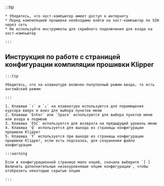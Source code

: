 :::tip

    * Убедитесь, что хост-компьютер имеет доступ к интернету
    * Перед компиляцией прошивки необходимо войти на хост-компьютер по SSH через сеть
    * Не используйте инструменты для серийного подключения для входа на хост-компьютер

    :::

## Инструкция по работе с страницей конфигурации компиляции прошивки Klipper

    :::tip

    Убедитесь, что на клавиатуре включен полуполный режим ввода, то есть английский режим

    :::

    1. Клавиши `↑` и `↓` на клавиатуре используются для перемещения курсора вверх и вниз для выбора пунктов меню
    2. Клавиши `Enter` или `Space` используются для выбора пунктов меню или входа в подменю
    3. Клавиша `ESC` используется для возврата на предыдущий уровень меню
    4. Клавиша `Q` используется для выхода из страницы конфигурации прошивки Klipper
    5. Клавиша `Y` используется при выходе из страницы конфигурации прошивки Klipper, если есть подсказка, для сохранения файла конфигурации

    :::warning

    Если в конфигурационной странице мало опций, сначала выберите `[ ] Включить дополнительные низкоуровневые опции конфигурации`, чтобы отобразить некоторые скрытые опции

    :::